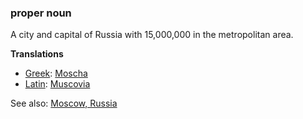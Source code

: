 ===proper noun===

A city and capital of Russia with 15,000,000 in the metropolitan area.

'''Translations'''

*[[Greek]]: [[Moscha]]
*[[Latin]]: [[Muscovia]]

See also: [[en:Moscow, Russia|Moscow, Russia]]